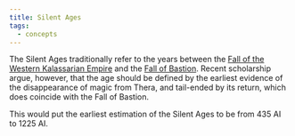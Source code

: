 ```yaml
---
title: Silent Ages
tags:
  - concepts
---
```



The Silent Ages traditionally refer to the years between the [Fall of the Western
Kalassarian Empire](../events/fall-of-the-western-kalassarian-empire.mdx) and the
[Fall of Bastion](../events/fall-of-bastion.mdx). Recent scholarship argue, however,
that the age should be defined by the earliest evidence of the disappearance of
magic from Thera, and tail-ended by its return, which does coincide with the Fall
of Bastion.

This would put the earliest estimation of the Silent Ages to be from 435 AI to
1225 AI.
